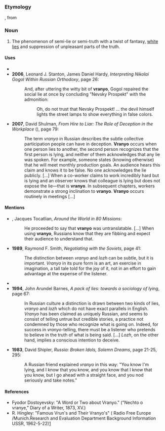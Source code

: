 {{citations|vranyo|lang=en}}
===Etymology===
{{etyl|ru|en}} {{m|ru|враньё|tr=vran’jó||lying, lies}}, from {{m|ru|врать|tr=vrat’||to lie}}

===Noun===

# The phenomenon of semi-lie or semi-truth with a twist of fantasy, [[white lie]]s and suppression of unpleasant parts of the truth.

====Uses====
* {{quote-newsgroup|date=Sep 6 2004|author=Raven|title=Re: OT: Beslan school hostage tragedy (Russia, Putin)|newsgroup=alt.fan.tolkien|url=http://groups.google.com/group/alt.fan.tolkien/msg/945cd87ca6dbb8a4
|passage=If the reports from the Russian authorities aren't all vranyo, there were not many Chechens among the Beslan ghouls.}}
* '''2006''', Leonard J. Stanton, ‎James Daniel Hardy, ''Interpreting Nikolai Gogol Within Russian Orthodoxy'', page 26:
*: And, after uttering the witty bit of '''vranyo''', Gogol repaired the social lie at once by concluding "Nevsky Prospekt" with the admonition: 
*:: Oh, do not trust that Nevsky Prospekt! ... the devil himself lights the street lamps to show everything in false colors.
* '''2007''', David Shulman, ''From Hire to Liar: The Role of Deception in the Workplace'' ({{ISBN|080144473X}}), page 79:
*: The term ''vranyo'' in Russian describes the subtle collective participation people can have in deception. '''Vranyo''' occurs when one person lies to another, the second person recognizes that the first person is lying, and neither of them acknowledges that any lie was spoken. For example, someone states (knowing otherwise) that he will meet monthly production goals. An audience hears this claim and knows it to be false. No one acknowledges the lie publicly. [...] When a co-worker claims to work incredibly hard but is lying and an observer knows that colleague is lying but does not expose the lie—that is '''vranyo'''. In subsequent chapters, workers demonstrate a strong inclination to '''vranyo'''. '''Vranyo''' occurs routinely in meetings [...] 

====Mentions====
* {{rfdate}}, Jacques Tocatlian, ''Around the World in 80 Missions'': 
*: He proceeded to say that '''vranyo''' was untranslatable. [...] When using '''vranyo''', Russians know that they are fibbing and expect their audience to understand that. 
* '''1989''', Raymond F. Smith, ''Negotiating with the Soviets'', page 41:
*: The distinction between ''vranyo'' and ''lozh'' can be subtle, but it is important. ''Vranyo'' in its pure form is an art, an exercise in imagination, a tall tale told for the joy of it, not in an effort to gain advantage at the expense of the listener. 
* {{quote-newsgroup|date=1996/04/19 1996|author=Charles Trew <db559@FreeNet.Carleton.CA>|title= Re: What makes the Ukrainians like their own children for breakfast?|newsgroup=alt.current-events.russia|url=http://groups.google.com/group/alt.current-events.russia/msg/472a3d1928afe362
|passage=No one could be such an idiot on purpose, you're clearly spreading disinformation in classic, Soviet style. The appropriate term for this is: vranyo.}}
* '''1994''', John Arundel Barnes, ''A pack of lies: towards a sociology of lying'', page 67:
*: In Russian culture a distinction is drawn between two kinds of lies, ''vranyo'' and ''lozh'' which do not have exact parallels in English. ''Vranyo'' has been claimed as uniquely Russian, and seems to consist of telling untrue but credible stories, a practice not condemned by those who recognize what is going on. Indeed, for success in ''vranyo''-telling, there must be a listener who pretends to believe in the truth of what is being said. [...] ''Lozh'', on the other hand, implies a conscious intention to deceive.
* '''1983''', David Shipler, ''Russia: Broken Idols, Solemn Dreams'', page 21-25, 295:
*: A Russian friend explained ''vranyo'' in this way: "You know I'm lying, and I know that you know, and you know that I know that you know, but I go ahead with a straight face, and you nod seriously and take notes." 

====References====
* Fyodor Dostoyevsky: "A Word or Two about Vranyo." ("Nechto o vranye," Diary of a Writer, 1873, XV.)
* R. Hingley: "Famous Vrun's and Their Vranyo's" ( Radio Free Europe /Munich.Research and Evaluation Department Background Information USSR, 1962-5-22)[http://www.osa.ceu.hu/files/holdings/300/8/3/text/60-3-312.shtml]